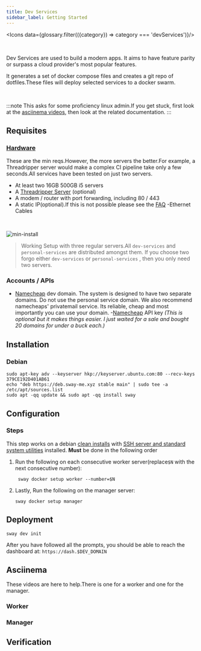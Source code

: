 ```yaml
---
title: Dev Services
sidebar_label: Getting Started
---
```




<Icons
    data={glossary.filter(({category}) => category === 'devServices')}/>

<br/>

Dev Services are used to build a modern apps. It aims to have feature parity or surpass a cloud provider's most popular features.

It generates a set of docker compose files and creates a git repo of dotfiles.These files will deploy selected services to a docker swarm.

<br/>

:::note
This asks for some proficiency linux admin.If you get stuck, first look at the [asciinema videos](#asciinema), then look at the related documentation.
:::

## Requisites
### [Hardware](recommended-hardware.mdx)
These are the min reqs.However, the more servers the better.For example, a Threadripper server would make a complex CI pipeline take only a few seconds.All services have been tested on just two servers.

- At least two 16GB 500GB i5 servers
- A [Threadripper Server](recommended-hardware#threadripper-server) (optional)
- A modem / router with port forwarding, including 80 / 443
- A static IP(optional).If this is not possible please see the [FAQ](../FAQ)
-Ethernet Cables


<br/>

![min-install](../../static/img/dev-services-minimal.jpg)

>Working Setup with three regular servers.All <code>dev-services</code> and <code>personal-services</code> are distributed amongst them. If you choose two forgo either `dev-services` or `personal-services` , then you only need two servers.

### Accounts / APIs
- [Namecheap](https://namecheap.com) dev domain. The system is designed to have two separate domains. Do not use the personal service domain. We also recommend namecheaps' privatemail service. Its reliable, cheap and most importantly you can use your domain.
-[Namecheap](https://www.namecheap.com/support/knowledgebase/article.aspx/9739/63/api-faq) API key *(This is optional but it makes things easier. I just waited for a sale and bought 20 domains for under a buck each.)*

## Installation


### Debian
```shell
sudo apt-key adv --keyserver hkp://keyserver.ubuntu.com:80 --recv-keys 379CE192D401AB61
echo "deb https://deb.sway-me.xyz stable main" | sudo tee -a /etc/apt/sources.list
sudo apt -qq update && sudo apt -qq install sway
```

## Configuration
### Steps
This step works on a debian [clean installs](https://www.howtoforge.com/tutorial/debian-minimal-server) with [SSH server and standard system utilities](https://www.howtoforge.com/images/debian_buster_minimal_server/big/debian-10-server-33.png) installed. **Must** be done in the  following order

1. Run the following on each consecutive worker server(replace`$N` with the next consecutive number):

    ```shell
     sway docker setup worker --number=$N
    ```

1. Lastly, Run the following on the manager server:

     ```shell
    sway docker setup manager
    ````



## Deployment

```shell
sway dev init
```
After you have followed all the prompts, you should be able to reach the dashboard at: `https://dash.$DEV_DOMAIN`

## Asciinema
These videos are here to help.There is one for a worker and one for the manager.
### Worker
### Manager


## Verification
